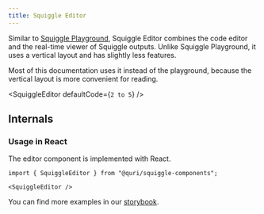 ```yaml
---
title: Squiggle Editor
---
```


Similar to [Squiggle Playground](./Playground), Squiggle Editor combines the code editor and the real-time viewer of Squiggle outputs. Unlike Squiggle Playground, it uses a vertical layout and has slightly less features.

Most of this documentation uses it instead of the playground, because the vertical layout is more convenient for reading.

<SquiggleEditor
  defaultCode={`2 to 5`}
/>

## Internals

### Usage in React

The editor component is implemented with React.

```tsx
import { SquiggleEditor } from "@quri/squiggle-components";

<SquiggleEditor />
```

You can find more examples in our [storybook](https://components.squiggle-language.com/?path=/docs/squiggle-squiggleeditor--docs).

